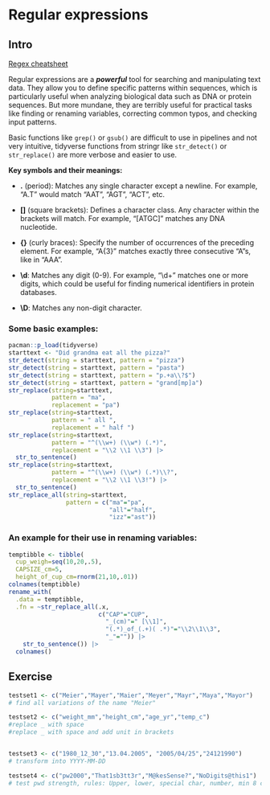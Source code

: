 # Regular expressions

## Intro

[Regex cheatsheet](https://rstudio.github.io/cheatsheets/regex.pdf)

Regular expressions are a ***powerful*** tool for searching and manipulating text data. They allow you to define specific patterns within sequences, which is particularly useful when analyzing biological data such as DNA or protein sequences. But more mundane, they are terribly useful for practical tasks like finding or renaming variables, correcting common typos, and checking input patterns.

Basic functions like `grep()` or `gsub()` are difficult to use in pipelines and not very intuitive, tidyverse functions from stringr like `str_detect()` or `str_replace()` are more verbose and easier to use.

**Key symbols and their meanings:**

-   **.** (period): Matches any single character except a newline. For example, "A.T" would match "AAT", "AGT", "ACT", etc.

-   **\[\]** (square brackets): Defines a character class. Any character within the brackets will match. For example, "\[ATGC\]" matches any DNA nucleotide.

-   **{}** (curly braces): Specify the number of occurrences of the preceding element. For example, "A{3}" matches exactly three consecutive "A"s, like in "AAA".

-   **\\d**: Matches any digit (0-9). For example, "\\d+" matches one or more digits, which could be useful for finding numerical identifiers in protein databases.

-   **\\D**: Matches any non-digit character.

### Some basic examples:

```r
pacman::p_load(tidyverse)
starttext <- "Did grandma eat all the pizza?"
str_detect(string = starttext, pattern = "pizza")
str_detect(string = starttext, pattern = "pasta")
str_detect(string = starttext, pattern = "p.+a\\?$")
str_detect(string = starttext, pattern = "grand[mp]a")
str_replace(string=starttext, 
            pattern = "ma", 
            replacement = "pa")
str_replace(string=starttext, 
            pattern = " all ", 
            replacement = " half ")
str_replace(string=starttext, 
            pattern = "^(\\w+) (\\w*) (.*)", 
            replacement = "\\2 \\1 \\3") |> 
  str_to_sentence()
str_replace(string=starttext, 
            pattern = "^(\\w+) (\\w*) (.*)\\?", 
            replacement = "\\2 \\1 \\3!") |> 
  str_to_sentence()
str_replace_all(string=starttext,
                pattern = c("ma"="pa",
                            "all"="half",
                            "izz"="ast"))

```

### An example for their use in renaming variables:

```r
temptibble <- tibble(
  cup_weigh=seq(10,20,.5),
  CAPSIZE_cm=5,
  height_of_cup_cm=rnorm(21,10,.01))
colnames(temptibble)  
rename_with(
  .data = temptibble,
  .fn = ~str_replace_all(.x,
                         c("CAP"="CUP",
                           "_(cm)"=" [\\1]",
                           "(.*)_of_(.+)( .*)"="\\2\\1\\3",
                           "_"="")) |> 
    str_to_sentence()) |> 
  colnames()
```

## Exercise

```r
testset1 <- c("Meier","Mayer","Maier","Meyer","Mayr","Maya","Mayor")
# find all variations of the name "Meier"

testset2 <- c("weight_mm","height_cm","age_yr","temp_c")
#replace _ with space
#replace _ with space and add unit in brackets


testset3 <- c("1980_12_30","13.04.2005", "2005/04/25","24121990")
# transform into YYYY-MM-DD

testset4 <- c("pw2000","That1sb3tt3r","M@kesSense?","NoDigits@this1")
# test pwd strength, rules: Upper, lower, special char, number, min 8 char long
```
